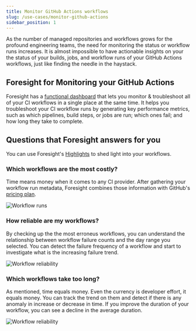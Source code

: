 ```yaml
---
title: Monitor GitHub Actions workflows
slug: /use-cases/monitor-github-actions
sidebar_position: 1
---
```


As the number of managed repositories and workflows grows for the profound engineering teams, 
the need for monitoring the status or workflow runs increases. It is almost impossible to have actionable insights on your
the status of your builds, jobs, and workflow runs of your GitHub Actions workflows, just like finding the needle in the haystack.

## Foresight for Monitoring your GitHub Actions
Foresight has a [functional dashboard](/features/highlights) that lets you monitor & troubleshoot all of your CI workflows in a single place at the same time.
It helps you troubleshoot your CI workflow runs by generating key performance metrics, such as which pipelines, build steps, or jobs are run; 
which ones fail; and how long they take to complete.

## Questions that Foresight answers for you
You can use Foresight's [Highlights](/features/highlights) to shed light into your workflows.

### Which workflows are the most costly?
Time means money when it comes to any CI provider. After gathering your workflow run metadata, Foresight combines those information with GitHub's [pricing plan](https://docs.github.com/en/billing/managing-billing-for-github-actions/about-billing-for-github-actions).

![Workflow runs](/img/use-cases/cost-wf-highlights.gif)

### How reliable are my workflows?
By checking up the the most erroneus workflows, you can understand the relationship between workflow 
failure counts and the day range you selected. 
You can detect the failure frequency of a workflow and start to investigate what is the increasing 
failure trend. 

![Workflow reliability](/img/use-cases/wf-reliability.gif)

### Which workflows take too long?
As mentioned, time equals money. Even the currency is developer effort, it equals money. You can track the trend on them and detect if there is any anomaly in increase or decrease in time. If you improve the duration of your workflow, you can see a decline in the average duration.  

![Workflow reliability](/img/features/highlights/duration.png)


<GitHubBanner title="Start monitoring your workflows"></GitHubBanner>

